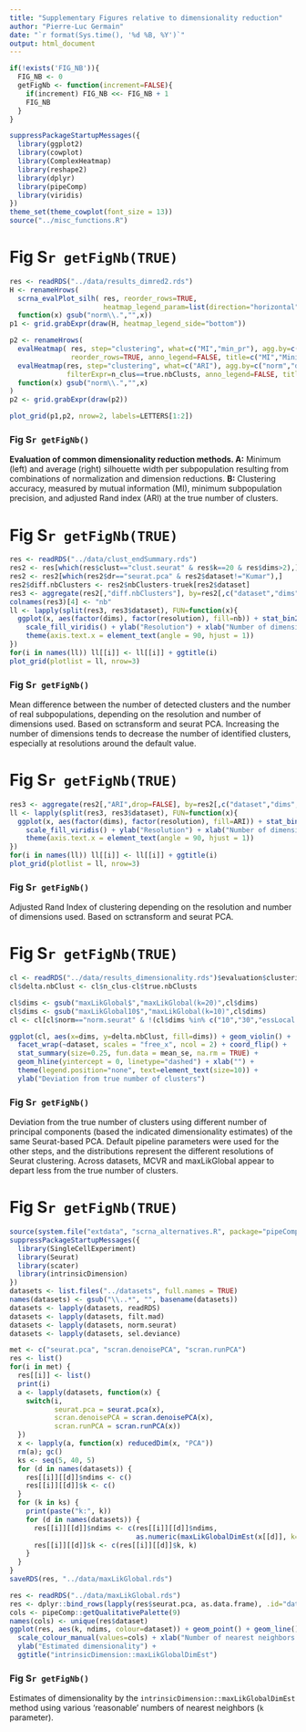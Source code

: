 ```yaml
---
title: "Supplementary Figures relative to dimensionality reduction"
author: "Pierre-Luc Germain"
date: "`r format(Sys.time(), '%d %B, %Y')`"
output: html_document
---
```


```r
if(!exists('FIG_NB')){
  FIG_NB <- 0
  getFigNb <- function(increment=FALSE){
    if(increment) FIG_NB <<- FIG_NB + 1
    FIG_NB
  }
}
```

```r
suppressPackageStartupMessages({
  library(ggplot2)
  library(cowplot)
  library(ComplexHeatmap)
  library(reshape2)
  library(dplyr)
  library(pipeComp)
  library(viridis)
})
theme_set(theme_cowplot(font_size = 13))
source("../misc_functions.R")
```

# Fig S`r getFigNb(TRUE)`

```r
res <- readRDS("../data/results_dimred2.rds")
H <- renameHrows(
  scrna_evalPlot_silh( res, reorder_rows=TRUE, 
                       heatmap_legend_param=list(direction="horizontal")),
  function(x) gsub("norm\\.","",x))
p1 <- grid.grabExpr(draw(H, heatmap_legend_side="bottom"))

p2 <- renameHrows(
  evalHeatmap( res, step="clustering", what=c("MI","min_pr"), agg.by=c("norm","dr"), 
               reorder_rows=TRUE, anno_legend=FALSE, title=c("MI","Minimum precision")) + 
  evalHeatmap(res, step="clustering", what=c("ARI"), agg.by=c("norm","dr"), 
              filterExpr=n_clus==true.nbClusts, anno_legend=FALSE, title="ARI at true k"),
  function(x) gsub("norm\\.","",x)
)
p2 <- grid.grabExpr(draw(p2))

plot_grid(p1,p2, nrow=2, labels=LETTERS[1:2])
```

### Fig S`r getFigNb()`
**Evaluation of common dimensionality reduction methods. A:** Minimum (left) and average (right) silhouette width per subpopulation resulting from combinations of normalization and dimension reductions. **B:** Clustering accuracy, measured by mutual information (MI), minimum subpopulation precision, and adjusted Rand index (ARI) at the true number of clusters.

\newpage

# Fig S`r getFigNb(TRUE)`


```r
res <- readRDS("../data/clust_endSummary.rds")
res2 <- res[which(res$clust=="clust.seurat" & res$k==20 & res$dims>2),]
res2 <- res2[which(res2$dr=="seurat.pca" & res2$dataset!="Kumar"),]
res2$diff.nbClusters <- res2$nbClusters-truek[res2$dataset]
res3 <- aggregate(res2[,"diff.nbClusters"], by=res2[,c("dataset","dims","resolution")], FUN=mean)
colnames(res3)[4] <- "nb"
ll <- lapply(split(res3, res3$dataset), FUN=function(x){
  ggplot(x, aes(factor(dims), factor(resolution), fill=nb)) + stat_bin2d() + 
    scale_fill_viridis() + ylab("Resolution") + xlab("Number of dimensions") +
    theme(axis.text.x = element_text(angle = 90, hjust = 1))
})
for(i in names(ll)) ll[[i]] <- ll[[i]] + ggtitle(i)
plot_grid(plotlist = ll, nrow=3)
```

### Fig S`r getFigNb()`
Mean difference between the number of detected clusters and the number of real subpopulations, depending on the resolution and number of dimensions used. Based on sctransform and seurat PCA. Increasing the number of dimensions tends to decrease the number of identified clusters, especially at resolutions around the default value.

\newpage

# Fig S`r getFigNb(TRUE)`

```r
res3 <- aggregate(res2[,"ARI",drop=FALSE], by=res2[,c("dataset","dims","resolution")], FUN=mean)
ll <- lapply(split(res3, res3$dataset), FUN=function(x){
  ggplot(x, aes(factor(dims), factor(resolution), fill=ARI)) + stat_bin2d() + 
    scale_fill_viridis() + ylab("Resolution") + xlab("Number of dimensions") +
    theme(axis.text.x = element_text(angle = 90, hjust = 1))
})
for(i in names(ll)) ll[[i]] <- ll[[i]] + ggtitle(i)
plot_grid(plotlist = ll, nrow=3)
```

### Fig S`r getFigNb()`

Adjusted Rand Index of clustering depending on the resolution and number of dimensions used. Based on sctransform
and seurat PCA.

\newpage

# Fig S`r getFigNb(TRUE)`


```r
cl <- readRDS("../data/results_dimensionality.rds")$evaluation$clustering
cl$delta.nbClust <- cl$n_clus-cl$true.nbClusts

cl$dims <- gsub("maxLikGlobal$","maxLikGlobal(k=20)",cl$dims)
cl$dims <- gsub("maxLikGlobal10$","maxLikGlobal(k=10)",cl$dims)
cl <- cl[cl$norm=="norm.seurat" & !(cl$dims %in% c("10","30","essLocal.b")),]

ggplot(cl, aes(x=dims, y=delta.nbClust, fill=dims)) + geom_violin() + 
  facet_wrap(~dataset, scales = "free_x", ncol = 2) + coord_flip() + 
  stat_summary(size=0.25, fun.data = mean_se, na.rm = TRUE) + 
  geom_hline(yintercept = 0, linetype="dashed") + xlab("") +
  theme(legend.position="none", text=element_text(size=10)) + 
  ylab("Deviation from true number of clusters")
```

### Fig S`r getFigNb()`

Deviation from the true number of clusters using different number of principal components (based the indicated dimensionality estimates) of the same Seurat-based PCA. Default pipeline parameters were used for the other steps, and the distributions represent the different resolutions of Seurat clustering. Across datasets, MCVR and maxLikGlobal appear to depart less from the true number of clusters.

\newpage

# Fig S`r getFigNb(TRUE)`

```r
source(system.file("extdata", "scrna_alternatives.R", package="pipeComp"))
suppressPackageStartupMessages({
  library(SingleCellExperiment)
  library(Seurat)
  library(scater)
  library(intrinsicDimension)
})
datasets <- list.files("../datasets", full.names = TRUE)
names(datasets) <- gsub("\\..*", "", basename(datasets))
datasets <- lapply(datasets, readRDS)
datasets <- lapply(datasets, filt.mad)
datasets <- lapply(datasets, norm.seurat)
datasets <- lapply(datasets, sel.deviance)

met <- c("seurat.pca", "scran.denoisePCA", "scran.runPCA")
res <- list()
for(i in met) {
  res[[i]] <- list()
  print(i)
  a <- lapply(datasets, function(x) {
    switch(i,
           seurat.pca = seurat.pca(x),
           scran.denoisePCA = scran.denoisePCA(x),
           scran.runPCA = scran.runPCA(x))
  })
  x <- lapply(a, function(x) reducedDim(x, "PCA"))
  rm(a); gc()
  ks <- seq(5, 40, 5)
  for (d in names(datasets)) {
    res[[i]][[d]]$ndims <- c()
    res[[i]][[d]]$k <- c()
  }
  for (k in ks) {
    print(paste("k:", k))
    for (d in names(datasets)) {
      res[[i]][[d]]$ndims <- c(res[[i]][[d]]$ndims,
                               as.numeric(maxLikGlobalDimEst(x[[d]], k=k, unbiased=TRUE)))
      res[[i]][[d]]$k <- c(res[[i]][[d]]$k, k)
    }
  }
}
saveRDS(res, "../data/maxLikGlobal.rds")
```

```r
res <- readRDS("../data/maxLikGlobal.rds")
res <- dplyr::bind_rows(lapply(res$seurat.pca, as.data.frame), .id="dataset")
cols <- pipeComp::getQualitativePalette(9)
names(cols) <- unique(res$dataset)
ggplot(res, aes(k, ndims, colour=dataset)) + geom_point() + geom_line() + 
  scale_colour_manual(values=cols) + xlab("Number of nearest neighbors (k)") +
  ylab("Estimated dimensionality") + 
  ggtitle("intrinsicDimension::maxLikGlobalDimEst")
```

### Fig S`r getFigNb()`
Estimates of dimensionality by the `intrinsicDimension::maxLikGlobalDimEst` method using various 'reasonable' numbers of nearest neighbors (`k` parameter).

